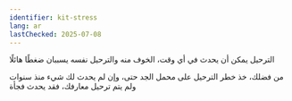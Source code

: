 ```yaml
---
identifier: kit-stress
lang: ar
lastChecked: 2025-07-08
---
```

الترحيل يمكن أن يحدث في أي وقت، الخوف منه والترحيل نفسه يسببان ضغطًا هائلًا

<BlockBox identifier="stress">
    <Block identifier="stress" collection="flyers" />
</BlockBox>

من فضلك، خذ خطر الترحيل على محمل الجد حتى، وإن لم يحدث لك شيء منذ سنوات ولم يتم ترحيل معارفك، فقد يحدث فجأة
